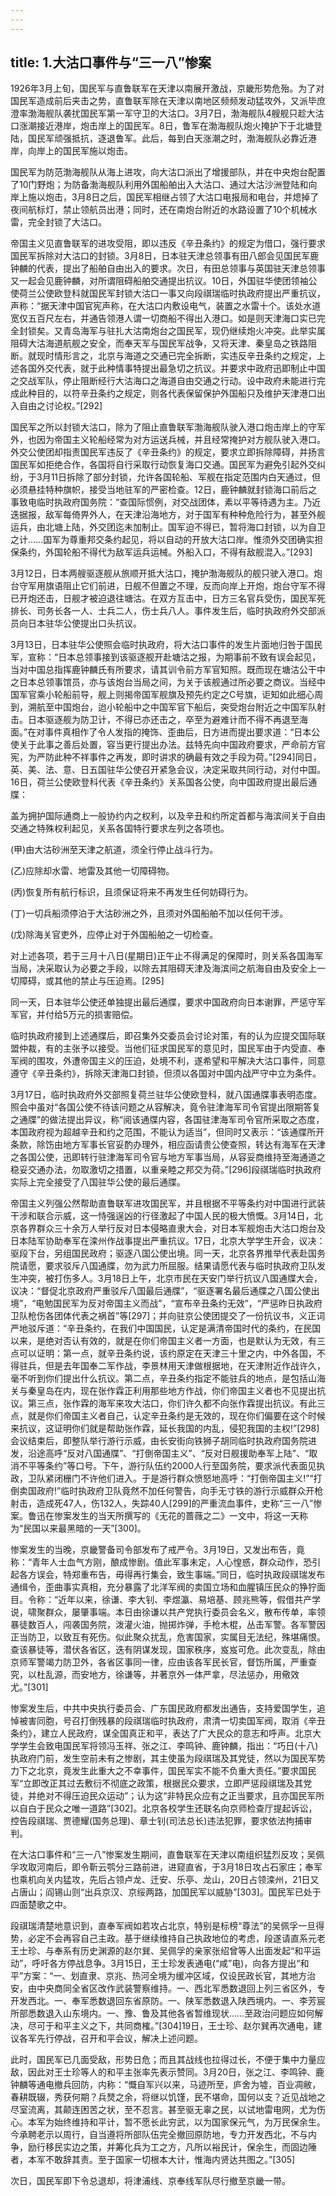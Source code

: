 ```yaml
---
---
---
```

title: 1.大沽口事件与“三一八”惨案
---




1926年3月上旬，国民军与直鲁联军在天津以南展开激战，京畿形势危殆。为了对国民军造成前后夹击之势，直鲁联军除在天津以南地区频频发动猛攻外，又派毕庶澄率渤海舰队袭扰国民军第一军守卫的大沽口。3月7日，渤海舰队4艘舰只趁大沽口涨潮接近港岸，炮击岸上的国民军。8日，鲁军在渤海舰队炮火掩护下于北塘登陆，国民军顽强抵抗，逐退鲁军。此后，每到白天涨潮之时，渤海舰队必靠近港岸，向岸上的国民军施以炮击。

国民军为防范渤海舰队从海上进攻，向大沽口派出了增援部队，并在中央炮台配置了10门野炮；为防备渤海舰队利用外国船舶出入大沽口、通过大沽沙洲登陆和向岸上施以炮击，3月8日之后，国民军相继占领了大沽口电报局和电台，并熄掉了夜间航标灯，禁止领航员出港；同时，还在南炮台附近的水路设置了10个机械水雷，完全封锁了大沽口。

帝国主义见直鲁联军的进攻受阻，即以违反《辛丑条约》的规定为借口，强行要求国民军拆除对大沽口的封锁。3月8日，日本驻天津总领事有田八郎会见国民军鹿钟麟的代表，提出了船舶自由出入的要求。次日，有田总领事与英国驻天津总领事又一起会见鹿钟麟，对所谓阻碍船舶交通提出抗议。10日，外国驻华使团领袖公使荷兰公使欧登科就国民军封锁大沽口一事又向段祺瑞临时执政府提出严重抗议，声称：“据天津中国官宪声称，在大沽口内敷设电气，装置之水雷十个。该处水道宽仅五百尺左右，并通告领港人谓一切商船不得出入港口。如是则天津海口实已完全封锁矣。又青岛海军与驻扎大沽南炮台之国民军，现仍继续炮火冲突。此举实属阻碍大沽海道航舰之安全，而奉天军与国民军战争，又将天津、秦皇岛之铁路阻断。就现时情形言之，北京与海道之交通已完全拆断，实违反辛丑条约之规定，上述各国外交代表，就于此种情事特提出最急切之抗议。并要求中政府迅即制止中国之交战军队，停止阻断经行大沽海口之海道自由交通之行动。设中政府未能进行完成此种目的，以符辛丑条约之规定，则各代表保留保护外国船只及维护天津港口出入自由之讨论权。”[292]

国民军之所以封锁大沽口，除为了阻止直鲁联军渤海舰队驶入港口炮击岸上的守军外，也因为帝国主义轮船经常为对方运送兵械，并且经常掩护对方舰队驶入港口。外交公使团却指责国民军违反了《辛丑条约》的规定，要求立即拆除障碍，并扬言国民军如拒绝合作，各国将自行采取行动恢复海口交通。国民军为避免引起外交纠纷，于3月11日拆除了部分封锁，允许各国轮船、军舰在指定范围内白天通过，但必须悬挂特种旗帜，接受当地驻军的严密检查。12日，鹿钟麟就封锁海口前后之事致电临时执政府国务院：“查国际惯例，对交战团体，素以平等待遇为主。乃近迭据报，敌军每倚畀外人，在天津沿海地方，对于国军有种种危险行为，甚至外舰运兵，由北塘上陆，外交团迄未加制止。国军迫不得已，暂将海口封锁，以为自卫之计……国军为尊重邦交条约起见，将以自动的开放大沽口岸。惟须外交团确实担保条约，外国轮船不得代为敌军运兵运械。外船入口，不得有敌舰混入。”[293]

3月12日，日本两艘驱逐舰从旅顺开抵大沽口，掩护渤海舰队的舰只驶入港口。炮台守军用旗语阻止它们前进，日舰不但置之不理，反而向岸上开炮，炮台守军不得已开炮还击，日舰才被迫退往塘沽。在双方互击中，日方三名官兵受伤，国民军死排长、司务长各一人、士兵二人，伤士兵八人。事件发生后，临时执政府外交部派员向日本驻华公使提出口头抗议。

3月13日，日本驻华公使照会临时执政府，将大沽口事件的发生片面地归咎于国民军，宣称：“日本总领事接到该驱逐舰开赴塘沽之报，为期事前不致有误会起见，当对中国总指挥鹿钟麟氏有所要求，请其训令前方军官知照。既而现在塘沽公干中之日本总领事馆员，亦与该炮台当局之间，为关于该舰通过所必要之商议。当经中国军官乘小轮船前导，舰上则揭帝国军舰旗及预先约定之C号旗，讵知如此细心周到，溯航至中国炮台，迨小轮船中之中国军官下船后，突受炮台附近之中国军队射击。日本驱逐舰为防卫计，不得已亦还击之，卒至为避难计而不得不再退至海面。”在对事件真相作了令人发指的掩饰、歪曲后，日方进而提出要求道：“日本公使关于此事之善后处置，容当更行提出办法。兹特先向中国政府要求，严命前方官宪，为严防此种不祥事件之再发，即时讲求的确最有效之手段为荷。”[294]同日，英、美、法、意、日五国驻华公使召开紧急会议，决定采取共同行动，对付中国。16日，荷兰公使欧登科代表《辛丑条约》关系国各公使，向中国政府提出最后通牒：

盖为拥护国际通商上一般协约内之权利，以及辛丑和约所定首都与海滨间关于自由交通之特殊权利起见，关系各国特行要求左列之各项也。

(甲)由大沽砂洲至天津之航道，须全行停止战斗行为。

(乙)应除却水雷、地雷及其他一切障碍物。

(丙)恢复所有航行标识，且须保证将来不再发生任何妨碍行为。

(丁)一切兵船须停泊于大沽砂洲之外，且须对外国船舶不加以任何干涉。

(戊)除海关官吏外，应停止对于外国船舶之一切检查。

对上述各项，若于三月十八日(星期日)正午止不得满足的保障时，则关系各国海军当局，决采取认为必要之手段，以除去其阻碍天津及海滨间之航海自由及安全上一切障碍，或其他的禁止与压迫焉。[295]

同一天，日本驻华公使还单独提出最后通牒，要求中国政府向日本谢罪，严惩守军军官，并付给5万元的损害赔偿。

临时执政府接到上述通牒后，即召集外交委员会讨论对策，有的认为应提交国际联盟仲裁，有的主张予以接受。当他们征求国民军的意见时，国民军由于内受直、奉军阀的围攻，外遭帝国主义的压迫，处境不利，遂希望和平解决大沽口事件，同意遵守《辛丑条约》，拆除天津海口封锁，但须以各国对中国内战严守中立为条件。

3月17日，临时执政府外交部照复荷兰驻华公使欧登科，就八国通牒事表明态度。照会中虽对“各国公使不待该问题之从容解决，竟令驻津海军司令官提出限期答复之通牒”的做法提出异议，称“阅该通牒内容，各国驻津海军司令官所采取之态度，本国政府视为超越辛丑和约之范围，不能认为适当”，但同时又表示：“该通牒所开条款，除饬由地方军事长官妥酌办理外，相应函请贵公使查照，转达有海军在天津之各国公使，迅即转行驻津海军司令官与地方军事当局，从容妥商维持至海通道之稳妥交通办法，勿取激切之措置，以重亲睦之邦交为荷。”[296]段祺瑞临时执政府实际上完全接受了八国驻华公使的最后通牒。

帝国主义列强公然帮助直鲁联军进攻国民军，并且根据不平等条约对中国进行武装干涉和联合示威，这一恃强逞凶的行径激起了中国人民的极大愤慨。3月14日，北京各界群众三十余万人举行反对日本侵略直隶大会，对日本军舰炮击大沽口炮台及日本陆军协助奉军在滦州作战事提出严重抗议。17日，北京大学学生开会，议决：驱段下台，另组国民政府；驱逐八国公使出境。同一天，北京各界推举代表赴国务院请愿，要求驳斥八国通牒，勿为武力所屈服。结果请愿代表与临时执政府卫队发生冲突，被打伤多人。3月18日上午，北京市民在天安门举行抗议八国通牒大会，议决：“督促北京政府严重驳斥八国最后通牒”，“驱逐署名最后通牒之八国公使出境”，“电勉国民军为反对帝国主义而战”，“宣布辛丑条约无效”，“严惩昨日执政府卫队枪伤各团体代表之祸首”等[297]；并向驻京公使团提交了一份抗议书，义正词严地驳斥道：“辛丑条约，在我们中国国民，认定是满清帝国时代的条约，在民国以来，是绝对否认有效的，就是在你们帝国主义者一方面，也是默认为无效，有三点可以证明：第一点，就辛丑条约说，该约原定在天津三十里之内，中外各国，不得驻兵，但是去年国奉二军作战，李景林用天津做根据地，在天津附近作战许久，毫不听到你们提出什么抗议。第二点，辛丑条约指定不能驻兵的地点，是包括山海关与秦皇岛在内，现在张作霖正利用那些地方作战，你们帝国主义者也不见提出抗议。第三点，张作霖的海军来攻大沽口，你们许久都不向张作霖提出抗议。有此三点，就是你们帝国主义者自己，认定辛丑条约是无效的，现在你们偏要在这个时候来抗议，这证明你们就是帮助张作霖，延长我国的内乱，侵犯我国的主权!”[298]会议结束后，即整队举行游行示威，由长安街向铁狮子胡同临时执政府国务院进发，沿途高呼“反对八国通牒”、“打倒帝国主义”、“反对日舰援助奉军上陆”、“取消不平等条约”等口号。下午，游行队伍约2000人行至国务院，要求派代表面见执政，卫队紧闭栅门不许他们进入。于是游行群众愤怒地高呼：“打倒帝国主义!”“打倒卖国政府!”临时执政府卫队竟然不加任何警告，向手无寸铁的游行示威群众开枪射击，造成死47人，伤132人，失踪40人[299]的严重流血事件，史称“三一八”惨案。鲁迅在惨案发生的当天所撰写的《无花的蔷薇之二》一文中，将这一天称为“民国以来最黑暗的一天”[300]。

惨案发生的当晚，京畿警备司令部发布了戒严令。3月19日，又发出布告，竟称：“青年人士血气方刚，酿成惨剧。值此军事未定，人心惶惑，群众动作，恐引起各方误会，特郑重布告，毋得再行集会，致生事端。”同日，临时执政段祺瑞发布通缉令，歪曲事实真相，充分暴露了北洋军阀的卖国立场和血腥镇压民众的狰狞面目。令称：“近年以来，徐谦、李大钊、李煜瀛、易培基、顾兆熊等，假借共产学说，啸聚群众，屡肇事端。本日由徐谦以共产党执行委员会名义，散布传单，率领暴徒数百人，闯袭国务院，泼灌火油，抛掷炸弹，手枪木棍，丛击军警。各军警因正当防卫，以致互有死伤。似此聚众扰乱，危害国家，实属目无法纪，殊堪痛恨。查该暴徒等，潜伏各省区，迭有阴谋发现，国家秩序，岌岌可危。此次变乱，除由京师军警竭力防卫外，各省区事同一律，应由该各军民长官，督饬所属，严重查究，以杜乱源，而安地方，徐谦等，并著京外一体严拿，尽法惩办，用儆效尤。”[301]

惨案发生后，中共中央执行委员会、广东国民政府都发出通告，支持爱国学生，追悼被害同胞，号召打倒残暴的段祺瑞临时执政府，肃清一切卖国军阀，取消《辛丑条约》，建立人民政府，谋全国真正和平，表达了广大民众的意志和呼声。北京大学学生会致电国民军将领冯玉祥、张之江、李鸣钟、鹿钟麟，指出：“巧日(十八)执政府门前，发生空前未有之惨剧，其主使虽为段祺瑞及其党徒，然以为国民军势力下之北京，竟发生此重大之不幸事件，国民军实不能不负重大责任。”要求国民军“立即改正其过去敷衍不彻底之政策，根据民众要求，立即严惩段祺瑞及其党徒，并绝对不得压迫民众运动”；认为这“非特民众应有之正当要求，且亦国民军所以自白于民众之唯一道路”[302]。北京各校学生还联名向京师检查厅提起诉讼，控告段祺瑞、贾德耀(国务总理)、章士钊(司法总长)违法犯罪，要求依法拘捕审判。

在大沽口事件和“三一八”惨案发生期间，直鲁联军在天津以南组织猛烈反攻；吴佩孚攻取河南后，即令靳云鹗分三路前进，进窥直省，于3月18日攻占石家庄；奉军也乘机向关内猛攻，先后占领卢龙、迁安、乐亭、龙山，20日占领滦州，21日又占唐山；阎锡山则“出兵京汉、京绥两路，加国民军以威胁”[303]。国民军已处于四面楚歌之中。

段祺瑞清楚地意识到，直奉军阀如若攻占北京，特别是标榜“尊法”的吴佩孚一旦得势，必定不会再容自己主政。基于继续维持自己执政地位的考虑，段遂请直系元老王士珍、与奉系有历史渊源的赵尔巽、吴佩孚的亲家张绍曾等人出面发起“和平运动”，呼吁各方停战息争。3月15日，王士珍发表通电(“咸”电)，向各方提出“和平”方案：“一、划直隶、京兆、热河全境为缓冲区域，仅设民政长官，其地方治安，由中央商同全省区改作武装警察维持。一、西北军悉数退回上列三省区外，专开发西北。一、奉军悉数退回东省原防。一、陕军悉数退入陕西境内。一、李芳宸所部悉数退入山东境内。一、豫、鲁及其他各省暂维现状……至政治问题应如何解决，尽可于和平主义之下，共同商榷。”[304]19日，王士珍、赵尔巽再次通电，建议各军先行停战，召开和平会议，解决上述问题。

此时，国民军已几面受敌，形势日危；而且其战线也拉得过长，不便于集中力量应敌，因此对王士珍等人的和平主张率先表示赞同。3月20日，张之江、李鸣钟、鹿钟麟等通电撤兵回防，内称：“慨自军兴以来，马迹所至，庐舍为墟，百业凋敝，春耕既辍，秀获何期？兵燹之余，将继以饥馑，民不堪命，国何以支？近见战地之尽室流离，其颠连困苦之状，至不忍言。甚至驱无辜之民，以试地雷电网，尤为伤心。本军为始终维持和平计，暂不愿长此穷武，以为国家保元气，为万民保余生。今承聘老示以周行，自当遵将所部队伍完全撤回原防地，专力开发西北，不与内争，励行移民实边之策，并筹化兵为工之方，凡所以裕民计，保余生，而固边陲者，本军不敢辞其责。至于国家一切根本大计，惟海内贤达共图之。”[305]

次日，国民军即下令总退却，将津浦线、京奉线军队尽行撤至京畿一带。
